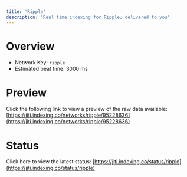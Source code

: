 ```yaml
---
title: 'Ripple'
description: 'Real time indexing for Ripple; delivered to you'
---
```


# Overview
- Network Key: `ripple`
- Estimated beat time: 3000 ms

# Preview
Click the following link to view a preview of the raw data available: [https://jiti.indexing.co/networks/ripple/95228636](https://jiti.indexing.co/networks/ripple/95228636)

# Status
Click here to view the latest status: [https://jiti.indexing.co/status/ripple](https://jiti.indexing.co/status/ripple)
